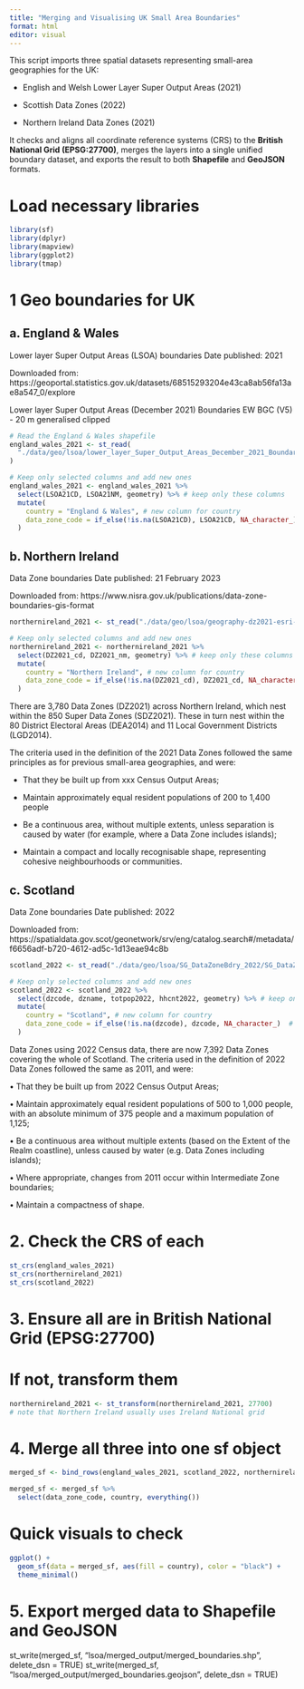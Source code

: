 ```yaml
---
title: "Merging and Visualising UK Small Area Boundaries"
format: html
editor: visual
---
```


This script imports three spatial datasets representing small-area geographies for the UK:

-   English and Welsh Lower Layer Super Output Areas (2021)

-   Scottish Data Zones (2022)

-   Northern Ireland Data Zones (2021)

It checks and aligns all coordinate reference systems (CRS) to the **British National Grid (EPSG:27700)**, merges the layers into a single unified boundary dataset, and exports the result to both **Shapefile** and **GeoJSON** formats.

# Load necessary libraries

```r
library(sf)
library(dplyr)
library(mapview)
library(ggplot2)
library(tmap)
```

# 1 Geo boundaries for UK

## a. England & Wales

Lower layer Super Output Areas (LSOA) boundaries
Date published: 2021

Downloaded from: https://geoportal.statistics.gov.uk/datasets/68515293204e43ca8ab56fa13ae8a547_0/explore

Lower layer Super Output Areas (December 2021) Boundaries EW BGC (V5) - 20 m generalised clipped

```r
# Read the England & Wales shapefile
england_wales_2021 <- st_read(
  "./data/geo/lsoa/lower_layer_Super_Output_Areas_December_2021_Boundaries_EW_BGC_V5_4492169359079898015/LSOA_2021_EW_BGC_V5.shp"
)

# Keep only selected columns and add new ones
england_wales_2021 <- england_wales_2021 %>%
  select(LSOA21CD, LSOA21NM, geometry) %>% # keep only these columns
  mutate(
    country = "England & Wales", # new column for country
    data_zone_code = if_else(!is.na(LSOA21CD), LSOA21CD, NA_character_)  # conditional new column
  )

```

## b. Northern Ireland

Data Zone boundaries 
Date published: 21 February 2023

Downloaded from: https://www.nisra.gov.uk/publications/data-zone-boundaries-gis-format

```r
northernireland_2021 <- st_read("./data/geo/lsoa/geography-dz2021-esri-shapefile/DZ2021.shp")

# Keep only selected columns and add new ones
northernireland_2021 <- northernireland_2021 %>%
  select(DZ2021_cd, DZ2021_nm, geometry) %>% # keep only these columns
  mutate(
    country = "Northern Ireland", # new column for country
    data_zone_code = if_else(!is.na(DZ2021_cd), DZ2021_cd, NA_character_)  # conditional new column
  )
```

There are 3,780 Data Zones (DZ2021) across Northern Ireland, which nest within the 850 Super Data Zones (SDZ2021). These in turn nest within the 80 District Electoral Areas (DEA2014) and 11 Local Government Districts (LGD2014).

The criteria used in the definition of the 2021 Data Zones followed the same principles as for previous small-area geographies, and were:

-   That they be built up from xxx Census Output Areas;

-   Maintain approximately equal resident populations of 200 to 1,400 people

-   Be a continuous area, without multiple extents, unless separation is caused by water (for example, where a Data Zone includes islands);

-   Maintain a compact and locally recognisable shape, representing cohesive neighbourhoods or communities.

## c. Scotland

Data Zone boundaries 
Date published: 2022

Downloaded from: https://spatialdata.gov.scot/geonetwork/srv/eng/catalog.search#/metadata/f6656adf-b720-4612-ad5c-1d13eae94c8b

```r
scotland_2022 <- st_read("./data/geo/lsoa/SG_DataZoneBdry_2022/SG_DataZone_Bdry_2022.shp")

# Keep only selected columns and add new ones
scotland_2022 <- scotland_2022 %>%
  select(dzcode, dzname, totpop2022, hhcnt2022, geometry) %>% # keep only these columns
  mutate(
    country = "Scotland", # new column for country
    data_zone_code = if_else(!is.na(dzcode), dzcode, NA_character_)  # conditional new column
  )
```

Data Zones using 2022 Census data, there are now 7,392 Data Zones covering the whole of Scotland. The criteria used in the definition of 2022 Data Zones followed the same as 2011, and were:

• That they be built up from 2022 Census Output Areas;

• Maintain approximately equal resident populations of 500 to 1,000 people, with an absolute minimum of 375 people and a maximum population of 1,125;

• Be a continuous area without multiple extents (based on the Extent of the Realm coastline), unless caused by water (e.g. Data Zones including islands);

• Where appropriate, changes from 2011 occur within Intermediate Zone boundaries;

• Maintain a compactness of shape.

# 2. Check the CRS of each

```r
st_crs(england_wales_2021)
st_crs(northernireland_2021)
st_crs(scotland_2022)
```

# 3. Ensure all are in British National Grid (EPSG:27700)

# If not, transform them

```r
northernireland_2021 <- st_transform(northernireland_2021, 27700)
# note that Northern Ireland usually uses Ireland National grid
```

# 4. Merge all three into one sf object

```r
merged_sf <- bind_rows(england_wales_2021, scotland_2022, northernireland_2021)

merged_sf <- merged_sf %>%
  select(data_zone_code, country, everything())
```

# Quick visuals to check

```r
ggplot() +
  geom_sf(data = merged_sf, aes(fill = country), color = "black") +
  theme_minimal() 
```


# 5. Export merged data to Shapefile and GeoJSON

st_write(merged_sf, "lsoa/merged_output/merged_boundaries.shp", delete_dsn = TRUE) st_write(merged_sf, "lsoa/merged_output/merged_boundaries.geojson", delete_dsn = TRUE)
